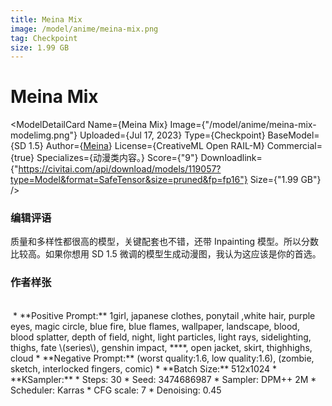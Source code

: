 ```yaml
---
title: Meina Mix
image: /model/anime/meina-mix.png
tag: Checkpoint
size: 1.99 GB
---
```


# Meina Mix

<ModelDetailCard 
  Name={<span>Meina Mix</span>}
  Image={"/model/anime/meina-mix-modelimg.png"}
  Uploaded={<span>Jul 17, 2023</span>}
  Type={<span>Checkpoint</span>}
  BaseModel={<span>SD 1.5</span>}
  Author={<a href="https://civitai.com/user/Meina">Meina</a>}
  License={<span>CreativeML Open RAIL-M</span>}
  Commercial={true}
  Specializes={<span>动漫类内容。</span>}
  Score={"9"}
  Downloadlink={"https://civitai.com/api/download/models/119057?type=Model&format=SafeTensor&size=pruned&fp=fp16"}
  Size={"1.99 GB"}
/>
### 编辑评语
质量和多样性都很高的模型，关键配套也不错，还带 Inpainting 模型。所以分数比较高。如果你想用 SD 1.5 微调的模型生成动漫图，我认为这应该是你的首选。

### 作者样张
<br/>
<PhotoProvider>
  <PhotoView src="/model/anime/003.png">
    <img src="/model/anime/003.png" alt="" className='rounded-lg'/>
  </PhotoView>
</PhotoProvider>
* **Positive Prompt:** 1girl, japanese clothes, ponytail ,white hair, purple eyes, magic circle, blue fire, blue flames, wallpaper, landscape, blood, blood splatter, depth of field, night, light particles, light rays, sidelighting, thighs, fate \(series\), genshin impact, ****, open jacket, skirt, thighhighs, cloud
* **Negative Prompt:** (worst quality:1.6, low quality:1.6), (zombie, sketch, interlocked fingers, comic)
* **Batch Size:** 512x1024
* **KSampler:**
  * Steps: 30
  * Seed: 3474686987
  * Sampler: DPM++ 2M 
  * Scheduler: Karras
  * CFG scale: 7
  * Denoising: 0.45
